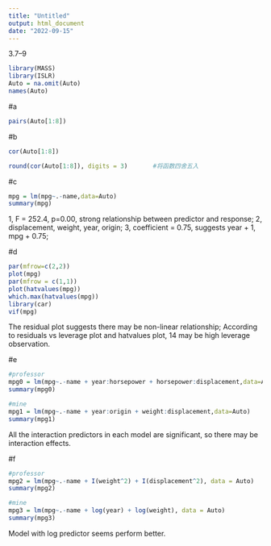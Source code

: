 ```yaml
---
title: "Untitled"
output: html_document
date: "2022-09-15"
---
```

3.7--9
```r
library(MASS)
library(ISLR)
Auto = na.omit(Auto)
names(Auto)
```

#a
```r
pairs(Auto[1:8])
```

#b
```r
cor(Auto[1:8])
```
```r
round(cor(Auto[1:8]), digits = 3)       #将函数四舍五入
```


#c
```r
mpg = lm(mpg~.-name,data=Auto)
summary(mpg)
```
1, F = 252.4, p=0.00, strong relationship between predictor and response;
2, displacement, weight, year, origin;
3, coefficient = 0.75, suggests year + 1, mpg + 0.75;



#d
```r
par(mfrow=c(2,2))
plot(mpg)
par(mfrow = c(1,1))
plot(hatvalues(mpg))
which.max(hatvalues(mpg))
library(car)
vif(mpg)
```
The residual plot suggests there may be non-linear relationship; 
According to residuals vs leverage plot and hatvalues plot, 14 may be high leverage observation.


#e
```r
#professor
mpg0 = lm(mpg~.-name + year:horsepower + horsepower:displacement,data=Auto)
summary(mpg0)

#mine
mpg1 = lm(mpg~.-name + year:origin + weight:displacement,data=Auto)
summary(mpg1)
```

All the interaction predictors in each model are significant, so there may be interaction effects.


#f
```r
#professor
mpg2 = lm(mpg~.-name + I(weight^2) + I(displacement^2), data = Auto)
summary(mpg2)

#mine
mpg3 = lm(mpg~.-name + log(year) + log(weight), data = Auto)
summary(mpg3)
```

Model with log predictor seems perform better. 